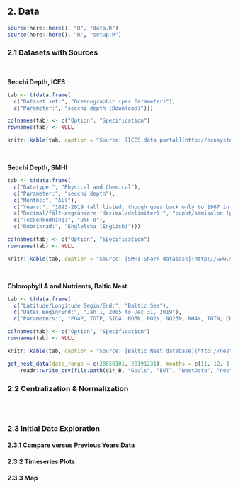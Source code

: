
## 2. Data

```r
source(here::here(), "R", "data.R")
source(here::here(), "R", "setup.R")
```


### 2.1 Datasets with Sources
<br/>

**Secchi Depth, ICES**
<!-- dataset save location BHI_share/BHI 2.0/Goals/CW/EUT/ -->
```r
tab <- t(data.frame(
  c("Dataset set:", "Oceanographic (per Parameter)"), 
  c("Parameter:", "secchi depth (Download)")))

colnames(tab) <- c("Option", "Specification")
rownames(tab) <- NULL

knitr::kable(tab, caption = "Source: [ICES data portal](http://ecosystemdata.ices.dk/inventory/Index.aspx?) <br/> Requested 23 May 2019 by Ellie Campbell; must request all records as web download limited to max 10000 records per layer")
```
<br/>

**Secchi Depth, SMHI**  
<!-- dataset save location BHI_share/BHI 2.0/Goals/CW/EUT/SecchiDepth_SMHI -->
```r
tab <- t(data.frame(
  c("Datatype:", "Physical and Chemical"), 
  c("Parameter:", "secchi depth"),
  c("Months:", "All"),
  c("Years:", "1893-2019 (all listed; though goes back only to 1967 in downloaded dataset)"),
  c("Decimal/fält-avgränsare (decimal/delimiter):", "punkt/semikolon (period/semicolon)"),
  c("Teckenkodning:", "UTF-8"),
  c("Rubrikrad:", "Englelska (English)")))

colnames(tab) <- c("Option", "Specification")
rownames(tab) <- NULL

knitr::kable(tab, caption = "Source: [SMHI Shark database](http://www.smhi.se/klimatdata/oceanografi/havsmiljodata/marina-miljoovervakningsdata) <br/> Downloaded 22 April 2019 by Ellie Campbell")
```
<br/>

**Chlorophyll A and Nutrients, Baltic Nest**
<!-- dataset save location BHI_share/BHI 2.0/Goals/CW/EUT/NestData/nestdata_nutrients_chlora.csv -->
```r
tab <- t(data.frame(
  c("Latitude/Longitude Begin/End:", "Baltic Sea"), 
  c("Dates Begin/End:", "Jan 1, 2005 to Dec 31, 2019"), 
  c("Parameters:", "PO4P, TOTP, SIO4, NO3N, NO2N, NO23N, NH4N, TOTN, CHL")))

colnames(tab) <- c("Option", "Specification")
rownames(tab) <- NULL

knitr::kable(tab, caption = "Source: [Baltic Nest database](http://nest.su.se/dataPortal/getStations) <br/> Downloaded 28 February 2020 by Ellie Campbell. See data.R/get_nest_data function for more detailed info.")
```

```r
get_nest_data(date_range = c(20050101, 20191231), months = c(11, 12, 1, 2, 3)) %>% 
    readr::write_csv(file.path(dir_B, "Goals", "EUT", "NestData", "nestdata_nutrients_chlora.csv"))
```


### 2.2 Centralization & Normalization
<br/>

```r
```



### 2.3 Initial Data Exploration

#### 2.3.1 Compare versus Previous Years Data

#### 2.3.2 Timeseries Plots

#### 2.3.3 Map
